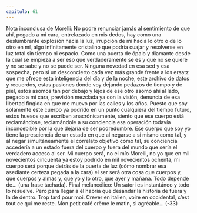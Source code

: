 ```yaml
---
capitulo: 61
---
```


Nota inconclusa de Morelli:
No podré renunciar jamás al sentimiento de que ahí, pegado a mi cara,
entrelazado en mis dedos, hay como una deslumbrante explosión hacia la luz,
irrupción de mí hacia lo otro o de lo otro en mí, algo infinitamente cristalino que
podría cuajar y resolverse en luz total sin tiempo ni espacio. Como una puerta de
ópalo y diamante desde la cual se empieza a ser eso que verdaderamente se es y
que no se quiere y no se sabe y no se puede ser.
Ninguna novedad en esa sed y esa sospecha, pero sí un desconcierto cada vez
más grande frente a los ersatz que me ofrece esta inteligencia del día y de la
noche, este archivo de datos y recuerdos, estas pasiones donde voy dejando
pedazos de tiempo y de piel, estos asomos tan por debajo y lejos de ese otro
asomo ahí al lado, pegado a mi cara, previsión mezclada ya con la visión,
denuncia de esa libertad fingida en que me muevo por las calles y los años.
Puesto que soy solamente este cuerpo ya podrido en un punto cualquiera del
tiempo futuro, estos huesos que escriben anacrónicamente, siento que ese cuerpo
está reclamándose, reclamándole a su conciencia esa operación todavía
inconcebible por la que dejaría de ser podredumbre. Ese cuerpo que soy yo tiene
la presciencia de un estado en que al negarse a sí mismo como tal, y al negar
simultáneamente el correlato objetivo como tal, su conciencia accedería a un
estado fuera del cuerpo y fuera del mundo que sería el verdadero acceso al ser.
Mi cuerpo será, no el mío Morelli, no yo que en mil novecientos cincuenta ya
estoy podrido en mil novecientos ochenta, mi cuerpo será porque detrás de la
puerta de luz (cómo nombrar esa asediante certeza pegada a la cara) el ser será
otra cosa que cuerpos y, que cuerpos y almas y, que yo y lo otro, que ayer y
mañana. Todo depende de... (una frase tachada).
Final melancólico: Un satori es instantáneo y todo lo resuelve. Pero para llegar
a él habría que desandar la historia de fuera y la de dentro. Trop tard pour moi.
Crever en italien, voire en occidental, c’est tout ce qui me reste. Mon petit café
crème le matin, si agréable...
(-33)
